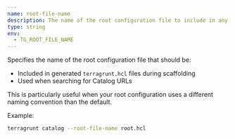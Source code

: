 ```yaml
---
name: root-file-name
description: The name of the root configuration file to include in any generated terragrunt.hcl during scaffolding.
type: string
env:
  - TG_ROOT_FILE_NAME
---
```


Specifies the name of the root configuration file that should be:
- Included in generated `terragrunt.hcl` files during scaffolding
- Used when searching for Catalog URLs

This is particularly useful when your root configuration uses a different naming convention than the default.

Example:

```bash
terragrunt catalog --root-file-name root.hcl
```
